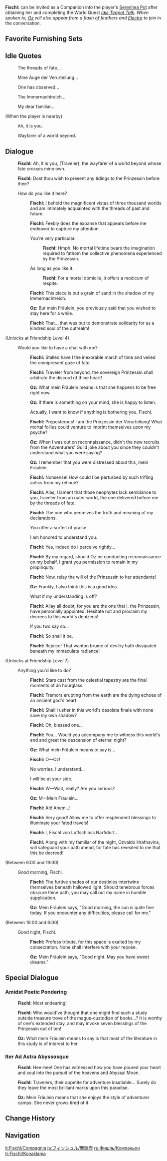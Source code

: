 {{CharacterTabs}}
{{Furnishing Infobox
|title          = Fischl
|id             = 368119
|image          = Character Fischl Thumb.png
|category       = Companion
|subcategory    = Companion
|quality        = 4
|adeptal_energy = 300
|load           = 1200
|description    = Character In-Residence
}}
'''Fischl:''' can be invited as a Companion into the player's [[Serenitea Pot]] after obtaining her and completing the World Quest ''[[Idle Teapot Talk]]. When spoken to, [[Oz]] will also appear from a flash of feathers and [[Electro]]'' to join in the conversation.

==Favorite Furnishing Sets==
{{HousingCompanion|favorite}}
{{Companion Favor Table}}

==Idle Quotes==
{{Dialogue start}}
: {{DIcon|Idle}} The threads of fate...
: {{DIcon|Idle}} Mine Auge der Verurteilung...
: {{DIcon|Idle}} One has observed...
: {{DIcon|Idle}} The Immernachtreich...
: {{DIcon|Idle}} My dear familiar...

;(When the player is nearby)
: {{DIcon|Idle}} Ah, it is you.
: {{DIcon|Idle}} Wayfarer of a world beyond.
{{Dialogue end}}

==Dialogue==
{{Dialogue start}}
:{{A|vo fischl mimitomo hello 01.ogg}} '''Fischl:''' Ah, it is you, (Traveler), the wayfarer of a world beyond whose fate crosses mine own.
:{{A|vo fischl mimitomo hello 02.ogg}} '''Fischl:''' Dost thou wish to present any tidings to the Prinzessin before thee?
:{{DIcon}} How do you like it here?
::{{A|vo fischl mimitomo friendship1 01.ogg}} '''Fischl:''' I behold the magnificent vistas of three thousand worlds and am intimately acquainted with the threads of past and future.
::{{A|vo fischl mimitomo friendship1 02.ogg}} '''Fischl:''' Feebly does the expanse that appears before me endeavor to capture my attention.
::{{DIcon}} You're very particular.
:::{{A|vo fischl mimitomo friendship1 03a.ogg}} '''Fischl:''' Hmph. No mortal lifetime bears the imagination required to fathom the collective phenomena experienced by the Prinzessin.
::{{DIcon}} As long as you like it.
:::{{A|vo fischl mimitomo friendship1 03b.ogg}} '''Fischl:''' For a mortal domicile, it offers a modicum of respite.
::{{A|vo fischl mimitomo friendship1 04.ogg}} '''Fischl:''' This place is but a grain of sand in the shadow of my Immernachtreich.
::{{A|vo oz mimitomo friendship1 01.ogg}} '''Oz:''' But mein Fräulein, you previously said that you wished to stay here for a while.
::{{A|vo fischl mimitomo friendship1 05a.ogg}} {{A|vo fischl mimitomo friendship1 05b.ogg}} '''Fischl:''' That... that was but to demonstrate solidarity for {{MC|him|her|mc=1}} as a kindred soul of the outrealm!
;(Unlocks at Friendship Level 4)
:{{DIcon}} Would you like to have a chat with me?
::{{A|vo fischl mimitomo friendship2 01.ogg}} '''Fischl:''' Stalled have I the inexorable march of time and veiled the omnipresent gaze of fate.
::{{A|vo fischl mimitomo friendship2 02.ogg}} '''Fischl:''' Traveler from beyond, the sovereign Prinzessin shall arbitrate the discord of thine heart!
::{{A|vo oz mimitomo friendship2 01.ogg}} '''Oz:''' What mein Fräulein means is that she happens to be free right now.
::{{A|vo oz mimitomo friendship2 02.ogg}} '''Oz:''' If there is something on your mind, she is happy to listen.
::{{DIcon}} Actually, I want to know if anything is bothering you, Fischl.
::{{A|vo fischl mimitomo friendship2 03.ogg}} '''Fischl:''' Preposterous! I am the Prinzessin der Verurteilung! What mortal follies could venture to imprint themselves upon my psyche?
::{{A|vo oz mimitomo friendship2 03.ogg}} '''Oz:''' When I was out on reconnaissance, didn't the new recruits from the Adventurers' Guild joke about you since they couldn't understand what you were saying?
::{{A|vo oz mimitomo friendship2 04.ogg}} '''Oz:''' I remember that you were distressed about this, mein Fräulein.
::{{A|vo fischl mimitomo friendship2 04.ogg}} '''Fischl:''' Nonsense! How could I be perturbed by such trifling antics from my retinue?
::{{A|vo fischl mimitomo friendship2 05.ogg}} '''Fischl:''' Alas, I lament that those neophytes lack semblance to you, traveler from an outer world, the one delivered before me by the threads of fate.
::{{A|vo fischl mimitomo friendship2 06.ogg}} '''Fischl:''' The one who perceives the truth and meaning of my declarations.
::{{DIcon}} You offer a surfeit of praise.
::{{DIcon}} I am honored to understand you.
::{{A|vo fischl mimitomo friendship2 07.ogg}} '''Fischl:''' Yes, indeed do I perceive rightly...
::{{A|vo fischl mimitomo friendship2 08.ogg}} '''Fischl:''' By my regard, should Oz be conducting reconnaissance on my behalf, I grant you permission to remain in my propinquity.
::{{A|vo fischl mimitomo friendship2 09.ogg}} '''Fischl:''' Now, relay the will of the Prinzessin to her attendants!
::{{A|vo oz mimitomo friendship2 05.ogg}} '''Oz:''' Frankly, I also think this is a good idea.
::{{DIcon}} What if my understanding is off?
::{{A|vo fischl mimitomo friendship2 10.ogg}} '''Fischl:''' Allay all doubt, for you are the one that I, the Prinzessin, have personally appointed. Hesitate not and proclaim my decrees to this world's denizens!
::{{DIcon}} If you two say so...
::{{A|vo fischl mimitomo friendship2 11.ogg}} '''Fischl:''' So shall it be.
::{{A|vo fischl mimitomo friendship2 12.ogg}} '''Fischl:''' Rejoice! That wanton brume of devilry hath dissipated beneath my immaculate radiance!
;(Unlocks at Friendship Level 7)
:{{DIcon}} Anything you'd like to do?
::{{A|vo fischl mimitomo friendship3 01.ogg}} '''Fischl:''' Stars cast from the celestial tapestry are the final moments of an hourglass.
::{{A|vo fischl mimitomo friendship3 02.ogg}} '''Fischl:''' Tremors erupting from the earth are the dying echoes of an ancient god's heart.
::{{A|vo fischl mimitomo friendship3 03.ogg}} '''Fischl:''' Shall I usher in this world's desolate finale with none save my own shadow?
::{{A|vo fischl mimitomo friendship3 04.ogg}} '''Fischl:''' Oh, blessed one...
::{{A|vo fischl mimitomo friendship3 05.ogg}} '''Fischl:''' You... Would you accompany me to witness this world's end and greet the descension of eternal night?
::{{A|vo oz mimitomo friendship3 01.ogg}} '''Oz:''' What mein Fräulein means to say is...
::{{A|vo fischl mimitomo friendship3 06.ogg}} '''Fischl:''' O&mdash;Oz!
::{{DIcon}} No worries, I understand...
::{{DIcon}} I will be at your side.
::{{A|vo fischl mimitomo friendship3 07.ogg}} '''Fischl:''' W&mdash;Wait, really? Are you serious?
::{{A|vo oz mimitomo friendship3 02.ogg}} '''Oz:''' M&mdash;Mein Fräulein...
::{{A|vo fischl mimitomo friendship3 08.ogg}} '''Fischl:''' Ah! Ahem...!
::{{A|vo fischl mimitomo friendship3 09.ogg}} '''Fischl:''' Very good! Allow me to offer resplendent blessings to illuminate your fated travels!
::{{A|vo fischl mimitomo friendship3 10.ogg}} '''Fischl:''' I, Fischl von Luftschloss Narfidort...
::{{A|vo fischl mimitomo friendship3 11.ogg}} '''Fischl:''' Along with my familiar of the night, Ozvaldo Hrafnavins, will safeguard your path ahead, for fate has revealed to me that this be decreed!
;<nowiki>(Between 6:00 and 19:00)</nowiki>
:{{DIcon}} Good morning, Fischl.
::{{A|vo fischl mimitomo morning 01.ogg}} '''Fischl:''' The furtive shades of our destinies intertwine themselves beneath hallowed light. Should tenebrous forces obscure thine path, you may call out my name in humble supplication.
::{{A|vo oz mimitomo morning 01.ogg}} '''Oz:''' Mein Fräulein says, "Good morning, the sun is quite fine today. If you encounter any difficulties, please call for me."
;<nowiki>(Between 19:00 and 6:00)</nowiki>
:{{DIcon}} Good night, Fischl.
::{{A|vo fischl mimitomo night 01.ogg}} '''Fischl:''' Profess tribute, for this space is exalted by my consecration. None shall interfere with your repose.
::{{A|vo oz mimitomo night 01.ogg}} '''Oz:''' Mein Fräulein says, "Good night. May you have sweet dreams."
{{Dialogue end}}

==Special Dialogue==
{{HousingCompanion|special}}

===Amidst Poetic Pondering===
{{Dialogue start}}
:{{A|vo mimitomo md fischl study 01.ogg}} '''Fischl:''' Most endearing!
:{{A|vo mimitomo md fischl study 02.ogg}} '''Fischl:''' Who would've thought that one might find such a study outside treasure trove of the magus-custodian of books...? It is worthy of one's extended stay, and may invoke seven blessings of the Prinzessin out of ten!
:{{A|vo mimitomo md oz study 01.ogg}} '''Oz:''' What mein Fräulein means to say is that most of the literature in this study is of interest to her.
{{Dialogue end}}

===Iter Ad Astra Abyssosque===
{{Dialogue start}}
:{{A|vo mimitomo md fischl adventure 01.ogg}} '''Fischl:''' Hee-hee! One has witnessed how you have poured your heart and soul into the pursuit of the heavens and Abyssal Moon.
:{{A|vo mimitomo md fischl adventure 02.ogg}} '''Fischl:''' Travelers, their appetite for adventure insatiable... Surely do they leave the most brilliant marks upon this paradise.
:{{A|vo mimitomo md oz adventure 01.ogg}} '''Oz:''' Mein Fräulein means that she enjoys the style of adventurer camps. She never grows tired of it.
{{Dialogue end}}

==Change History==
{{Change History|1.6}}

==Navigation==
{{Furnishing Navbox/Living|Companion}}

[[it:Fischl/Compagnia]]
[[ja:フィッシュル/塵歌壺]]
[[ru:Фишль/Компаньон]]
[[tr:Fischl/Konaklama]]